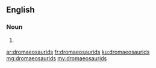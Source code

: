 ==English==

===Noun===
{{head|en|noun plural form}}

# {{plural of|dromaeosaurid|lang=en}}

[[ar:dromaeosaurids]]
[[fr:dromaeosaurids]]
[[ku:dromaeosaurids]]
[[mg:dromaeosaurids]]
[[my:dromaeosaurids]]